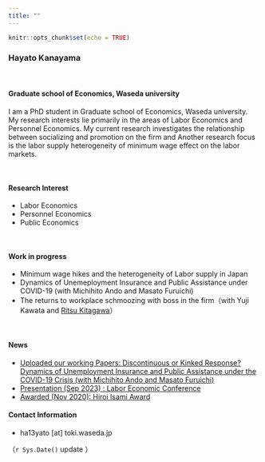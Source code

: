 ```yaml
---
title: ""
---
```


```r
knitr::opts_chunk$set(echo = TRUE)
```

<!-- Google tag (gtag.js) -->
<script async src="https://www.googletagmanager.com/gtag/js?id=G-FXEQV713CW"></script>
<script>
  window.dataLayer = window.dataLayer || [];
  function gtag(){dataLayer.push(arguments);}
  gtag('js', new Date());

  gtag('config', 'G-FXEQV713CW');
</script>


### Hayato Kanayama

\ 

#### Graduate school of Economics, Waseda university 

I am a PhD student in Graduate school of Economics, Waseda university. 
My research interests lie primarily in the areas of Labor Economics and Personnel Economics. 
My current research investigates the relationship between socializing and promotion on the firm 
and Another research focus is the labor supply heterogeneity of minimum wage effect on the labor markets.

 



\ 

#### Research Interest

- Labor Economics
- Personnel Economics
- Public Economics

\ 

#### Work in progress

- Minimum wage hikes and the heterogeneity of Labor supply in Japan
- Dynamics of Unemeployment Insurance and Public Assistance under COVID-19 (with Michihito Ando and Masato Furuichi)
- The returns to workplace schmoozing with boss in the firm（with Yuji Kawata and [Ritsu Kitagawa](https://www.ritsukitagawa.com/home)）

\ 

#### News

- [Uploaded our working Papers: Discontinuous or Kinked Response? Dynamics of Unemployment Insurance and Public Assistance under the COVID-19 Crisis (with Michihito Ando and Masato Furuichi)](https://papers.ssrn.com/sol3/papers.cfm?abstract_id=4617281)
- [Presentation (Sep 2023) : Labor Economic Conference](https://sites.google.com/site/kansailabor/conference/26th?authuser=0)
- [Awarded (Nov 2020): Hiroi Isami Award](https://www.kochi-tech.ac.jp/news/img/874d9183fe1f3661a60067d98f550bdf.pdf) 


#### Contact Information

- ha13yato [at] toki.waseda.jp

（`r Sys.Date()` update ）

